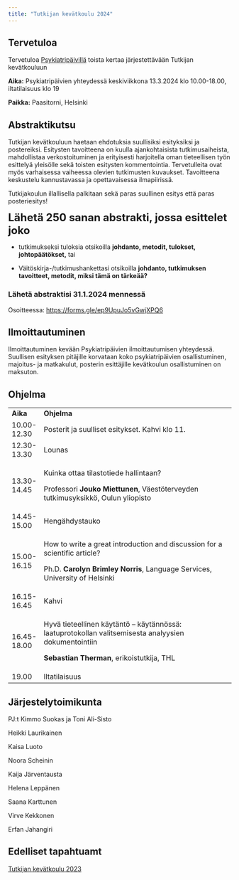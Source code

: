 ```yaml
---
title: "Tutkijan kevätkoulu 2024"
---
```


## Tervetuloa

Tervetuloa [Psykiatripäivillä](https://www.psy.fi){target="_blank"} toista kertaa järjestettävään Tutkijan kevätkouluun

**Aika:** Psykiatripäivien yhteydessä keskiviikkona 13.3.2024 klo 10.00-18.00, iltatilaisuus klo 19

**Paikka:** Paasitorni, Helsinki

## Abstraktikutsu

Tutkijan kevätkouluun haetaan ehdotuksia suullisiksi esityksiksi ja postereiksi. Esitysten tavoitteena on kuulla ajankohtaisista tutkimusaiheista, mahdollistaa verkostoituminen ja erityisesti harjoitella oman tieteellisen työn esittelyä yleisölle sekä toisten esitysten kommentointia. Tervetulleita ovat myös varhaisessa vaiheessa olevien tutkimusten kuvaukset. Tavoitteena keskustelu kannustavassa ja opettavaisessa ilmapiirissä.

Tutkijakoulun illallisella palkitaan sekä paras suullinen esitys että paras posteriesitys!

[Lähetä 250 sanan abstrakti, jossa esittelet joko]{style="font-size:18pt;font-weight: bold;"}

-   tutkimukseksi tuloksia otsikoilla **johdanto, metodit, tulokset, johtopäätökset,** tai

-   Väitöskirja-/tutkimushankettasi otsikoilla **johdanto, tutkimuksen tavoitteet, metodit, miksi tämä on tärkeää?**

### Lähetä abstraktisi 31.1.2024 mennessä

Osoitteessa: <https://forms.gle/ep9UpuJo5vGwjXPQ6>

## Ilmoittautuminen

Ilmoittautuminen kevään Psykiatripäivien ilmoittautumisen yhteydessä. Suullisen esityksen pitäjille korvataan koko psykiatripäivien osallistuminen, majoitus- ja matkakulut, posterin esittäjille kevätkoulun osallistuminen on maksuton.

## Ohjelma

+-------------+------------------------------------------------------------------------------------------------------+
| **Aika**    | **Ohjelma**                                                                                          |
+-------------+------------------------------------------------------------------------------------------------------+
| 10.00-12.30 | Posterit ja suulliset esitykset. Kahvi klo 11.                                                       |
+-------------+------------------------------------------------------------------------------------------------------+
| 12.30-13.30 | Lounas                                                                                               |
+-------------+------------------------------------------------------------------------------------------------------+
| 13.30-14.45 | Kuinka ottaa tilastotiede hallintaan?                                                                |
|             |                                                                                                      |
|             | Professori **Jouko Miettunen**, Väestöterveyden tutkimusyksikkö, Oulun yliopisto                     |
+-------------+------------------------------------------------------------------------------------------------------+
| 14.45-15.00 | Hengähdystauko                                                                                       |
+-------------+------------------------------------------------------------------------------------------------------+
| 15.00-16.15 | How to write a great introduction and discussion for a scientific article?                           |
|             |                                                                                                      |
|             | Ph.D. **Carolyn Brimley Norris**, Language Services, University of Helsinki                          |
+-------------+------------------------------------------------------------------------------------------------------+
| 16.15-16.45 | Kahvi                                                                                                |
+-------------+------------------------------------------------------------------------------------------------------+
| 16.45-18.00 | Hyvä tieteellinen käytäntö – käytännössä: laatuprotokollan valitsemisesta analyysien dokumentointiin |
|             |                                                                                                      |
|             | **Sebastian Therman**, erikoistutkija, THL                                                           |
+-------------+------------------------------------------------------------------------------------------------------+
| 19.00       | Iltatilaisuus                                                                                        |
+-------------+------------------------------------------------------------------------------------------------------+

## Järjestelytoimikunta

PJ:t Kimmo Suokas ja Toni Ali-Sisto

Heikki Laurikainen

Kaisa Luoto

Noora Scheinin

Kaija Järventausta

Helena Leppänen

Saana Karttunen

Virve Kekkonen

Erfan Jahangiri

## Edelliset tapahtuamt

[Tutkijan kevätkoulu 2023](https://github.com/kmmsks/tkk23)

